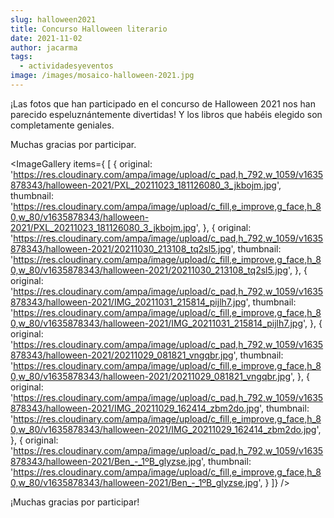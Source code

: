 ```yaml
---
slug: halloween2021
title: Concurso Halloween literario
date: 2021-11-02
author: jacarma
tags:
  - actividadesyeventos
image: /images/mosaico-halloween-2021.jpg
---
```


¡Las fotos que han participado en el concurso de Halloween 2021 nos han parecido espeluznántemente divertidas! Y los libros que habéis elegido son completamente geniales.

Muchas gracias por participar. 

<ImageGallery items={
  [
    {
      original: 'https://res.cloudinary.com/ampa/image/upload/c_pad,h_792,w_1059/v1635878343/halloween-2021/PXL_20211023_181126080_3_jkbojm.jpg',
      thumbnail: 'https://res.cloudinary.com/ampa/image/upload/c_fill,e_improve,g_face,h_80,w_80/v1635878343/halloween-2021/PXL_20211023_181126080_3_jkbojm.jpg',
    },
    {
      original: 'https://res.cloudinary.com/ampa/image/upload/c_pad,h_792,w_1059/v1635878343/halloween-2021/20211030_213108_tq2sl5.jpg',
      thumbnail: 'https://res.cloudinary.com/ampa/image/upload/c_fill,e_improve,g_face,h_80,w_80/v1635878343/halloween-2021/20211030_213108_tq2sl5.jpg',
    },
    {
      original: 'https://res.cloudinary.com/ampa/image/upload/c_pad,h_792,w_1059/v1635878343/halloween-2021/IMG_20211031_215814_pijlh7.jpg',
      thumbnail: 'https://res.cloudinary.com/ampa/image/upload/c_fill,e_improve,g_face,h_80,w_80/v1635878343/halloween-2021/IMG_20211031_215814_pijlh7.jpg',
    },
    {
      original: 'https://res.cloudinary.com/ampa/image/upload/c_pad,h_792,w_1059/v1635878343/halloween-2021/20211029_081821_vngqbr.jpg',
      thumbnail: 'https://res.cloudinary.com/ampa/image/upload/c_fill,e_improve,g_face,h_80,w_80/v1635878343/halloween-2021/20211029_081821_vngqbr.jpg',
    },
    {
      original: 'https://res.cloudinary.com/ampa/image/upload/c_pad,h_792,w_1059/v1635878343/halloween-2021/IMG_20211029_162414_zbm2do.jpg',
      thumbnail: 'https://res.cloudinary.com/ampa/image/upload/c_fill,e_improve,g_face,h_80,w_80/v1635878343/halloween-2021/IMG_20211029_162414_zbm2do.jpg',
    },
    {
      original: 'https://res.cloudinary.com/ampa/image/upload/c_pad,h_792,w_1059/v1635878343/halloween-2021/Ben_-_1ºB_glyzse.jpg',
      thumbnail: 'https://res.cloudinary.com/ampa/image/upload/c_fill,e_improve,g_face,h_80,w_80/v1635878343/halloween-2021/Ben_-_1ºB_glyzse.jpg',
    }
  ]} 
/>

¡Muchas gracias por participar!